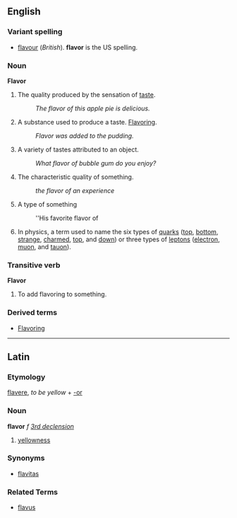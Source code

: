 <!--If you edit this page, please make corresponding edits to "flavour" to keep these pages synchronised-->
==English==
===Variant spelling===
*[[flavour]] (''British'').  '''flavor''' is the US spelling.

===Noun===
'''Flavor'''
#The quality produced by the sensation of [[taste]].
#:''The flavor of this apple pie is delicious.''
#A substance used to produce a taste. [[Flavoring]].
#:''Flavor was added to the pudding.''
#A variety of tastes attributed to an object.
#:''What flavor of bubble gum do you enjoy?''
#The characteristic quality of something.
#:''the flavor of an experience''
#A type of something
#:''His favorite flavor of 
#In physics, a term used to name the six types of [[quark]]s ([[top]], [[bottom]], [[strange]], [[charm]]ed, [[top]], and [[down]]) or three types of [[lepton]]s ([[electron]], [[muon]], and [[tauon]]).
===Transitive verb===
'''Flavor'''
#To add flavoring to something.
===Derived terms===
*[[Flavoring]]
----

==Latin==
===Etymology===
[[flavere]], ''to be yellow'' + [[-or]]
===Noun===
'''flavor''' ''f'' ''[[Wiktionary Appendix:Latin third declension|3rd declension]]''

#[[yellow]]ness
===Synonyms===
*[[flavitas]]
===Related Terms===
*[[flavus]]
<!--If you edit this page, please make corresponding edits to "flavour" to keep these pages synchronised-->